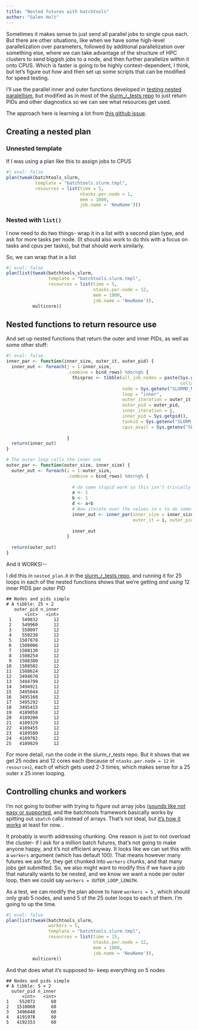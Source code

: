 ```yaml
---
title: "Nested futures with batchtools"
author: "Galen Holt"
---
```


Sometimes it makes sense to just send all parallel jobs to single cpus each. But there are other situations, like when we have some high-level parallelization over parameters, followed by additional parallelization over something else, where we can take advantage of the structure of HPC clusters to send biggish jobs to a node, and then further parallelize within it onto CPUS. Which is faster is going to be highly context-dependent, I think, but let's figure out *how* and then set up some scripts that can be modified for speed testing.

I'll use the parallel inner and outer functions developed in [testing nested paralellism](nested_parallel.qmd), but modified as in most of the [slurm_r_tests repo](https://github.com/galenholt/slurm_r_tests) to just return PIDs and other diagnostics so we can see what resources get used.

The approach here is learning a lot from [this github issue](https://github.com/HenrikBengtsson/future.batchtools/issues/72).

## Creating a nested plan

### Unnested template

If I was using a plan like this to assign jobs to CPUS

```r
#| eval: false
plan(tweak(batchtools_slurm,
           template = "batchtools.slurm.tmpl",
           resources = list(time = 5,
                            ntasks.per.node = 1, 
                            mem = 1000,
                            job.name = 'NewName')))
```

### Nested with `list()`

I now need to do two things- wrap it in a list with a second plan type, and ask for more tasks per node. (It should also work to do this with a focus on tasks and cpus per tasks), but that should work similarly.

So, we can wrap that in a list

```r
#| eval: false
plan(list(tweak(batchtools_slurm,
                template = "batchtools.slurm.tmpl",
                resources = list(time = 5,
                                 ntasks.per.node = 12, 
                                 mem = 1000,
                                 job.name = 'NewName')),
          multicore))
```

## Nested functions to return resource use

And set up nested functions that return the outer and inner PIDs, as well as some other stuff:

```r
#| eval: false
inner_par <- function(inner_size, outer_it, outer_pid) {
  inner_out <- foreach(j = 1:inner_size,
                       .combine = bind_rows) %dorng% {
                         thisproc <- tibble(all_job_nodes = paste(Sys.getenv("SLURM_JOB_NODELIST"),
                                                                  collapse = ","),
                                            node = Sys.getenv("SLURMD_NODENAME"),
                                            loop = "inner",
                                            outer_iteration = outer_it,
                                            outer_pid = outer_pid,
                                            inner_iteration = j, 
                                            inner_pid = Sys.getpid(),
                                            taskid = Sys.getenv("SLURM_LOCALID"),
                                            cpus_avail = Sys.getenv("SLURM_JOB_CPUS_PER_NODE"))
                         
                       }
  return(inner_out)
}

# The outer loop calls the inner one
outer_par <- function(outer_size, inner_size) {
  outer_out <- foreach(i = 1:outer_size,
                       .combine = bind_rows) %dorng% {
                         
                         # do some stupid work so this isn't trivially nested
                         a <- 1
                         b <- 1
                         d <- a+b
                         # Now iterate over the values in c to do somethign else
                         inner_out <- inner_par(inner_size = inner_size,
                                                outer_it = i, outer_pid = Sys.getpid())
                         
                         inner_out
                       }
  
  return(outer_out)
}
```

And it WORKS!\--

I did this in `nested_plan.R` in the [slurm_r_tests repo](https://github.com/galenholt/slurm_r_tests), and running it for 25 loops in each of the nested functions shows that we're getting *and using* 12 inner PIDS per outer PID

```         
## Nodes and pids simple
# A tibble: 25 × 2
   outer_pid n_inner
       <int>   <int>
 1    549832      12
 2    549960      12
 3    550097      12
 4    550238      12
 5   1507878      12
 6   1508006      12
 7   1508130      12
 8   1508254      12
 9   1508380      12
10   1508502      12
11   1508624      12
12   3494670      12
13   3494799      12
14   3494921      12
15   3495044      12
16   3495168      12
17   3495292      12
18   3495415      12
19   4189058      12
20   4189200      12
21   4189329      12
22   4189455      12
23   4189580      12
24   4189702      12
25   4189829      12
```

For more detail, run the code in the slurm_r_tests repo. But it shows that we get 25 nodes and 12 cores each (because of `ntasks.per.node = 12` in `resources`), each of which gets used 2-3 times, which makes sense for a 25 outer x 25 inner looping.

## Controlling chunks and workers

I'm not going to bother with trying to figure out array jobs ([sounds like not easy or supported](https://github.com/HenrikBengtsson/future.batchtools/issues/23), and the batchtools framework basically works by spitting out `sbatch` calls instead of arrays. That's not ideal, but [it's how it works](https://github.com/mllg/batchtools/issues/210) at least for now. .

It probably is worth addressing chunking. One reason is just to not overload the cluster- if I ask for a million batch futures, that's not going to make anyone happy, and it's not efficient anyway. It looks like we can set this with a `workers` argument (which has default 100). That means however many futures we ask for, they get chunked into `workers` chunks, and that many jobs get submitted. So, we also might want to modify this if we have a job that naturally wants to be nested, and we know we want a node per outer loop, then we could say `workers = OUTER_LOOP_LENGTH`.

As a test, we can modify the plan above to have `workers = 5` , which should only grab 5 nodes, and send 5 of the 25 outer loops to each of them. I'm going to up the time.

```r
#| eval: false
plan(list(tweak(batchtools_slurm,
                workers = 5,
                template = "batchtools.slurm.tmpl",
                resources = list(time = 15,
                                 ntasks.per.node = 12, 
                                 mem = 1000,
                                 job.name = 'NewName')),
          multicore))
```

And that does what it's supposed to- keep everything on 5 nodes

```         
## Nodes and pids simple
# A tibble: 5 × 2
  outer_pid n_inner
      <int>   <int>
1    552072      60
2   1510060      60
3   3496848      60
4   4191978      60
5   4192353      60
```
